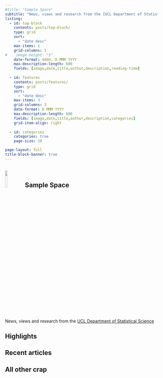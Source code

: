```yaml
---
#title: "Sample Space"
subtitle: "News, views and research from the [UCL Department of Statistical Science](https://ucl.ac.uk/statistics)"
listing: 
  - id: top-block
    contents: posts/top-block/
    type: grid
    sort: 
      - "date desc"
    max-items: 1
    grid-columns: 1
#    image-height: "5"
    date-format: dddd, D MMM YYYY
    max-description-length: 600
    fields: [image,date,title,author,description,reading-time]
    
  - id: features
    contents: posts/features/
    type: grid
    sort: 
      - "date desc"
    max-items: 3
    grid-columns: 3
    date-format: D MMM YYYY
    max-description-length: 600
    fields: [image,date,title,author,description,categories]
    grid-item-align: right
    
  - id: categories
    categories: true
    page-size: 10

page-layout: full
title-block-banner: true
---
```


::::{.title-box}
# ![](media/images/UCL-sample-space.png){width="12%"} Sample Space    
News, views and research from the [UCL Department of Statistical Science](https://ucl.ac.uk/statistics)
::::

## Highlights
:::: {.content-block}
::: {#top-block}
:::
::::

## Recent articles
::: {#features}
::: 

## All other crap
